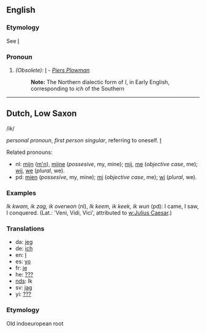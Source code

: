==English==
===Etymology===
See [[I]]
===Pronoun===
#''(Obsolete):'' [[I]] - ''[[Piers Plowman]]''
#:'''Note:''' The Northern dialectic form of ''I'', in Early English, corresponding to ''ich'' of the Southern
----
== Dutch, Low Saxon ==

/ik/

''personal pronoun'', ''first person singular'', referring to oneself. [[I]]

Related pronouns:
* nl: [[mijn]] ([[m'n]]), [[mijne]] (''possesive'', my, mine); [[mij]], [[me]] (''objective case'', me); [[wij]], [[we]] (''plural'', we).
* pd: [[mien (pd)|mien]] (''possesive'', my, mine); [[mi (pd)|mi]] (''objective case'', me); [[wi (pd)|wi]] (''plural'', we).


=== Examples ===

''Ik kwam, ik zag, ik overwon'' (nl), ''Ik keem, ik keek, ik wun'' (pd): I came, I saw, I conquered. (Lat.: 'Veni, Vidi, Vici', attributed to [[w:Julius Caesar]].)


=== Translations ===

* da: [[jeg]]
* de: [[ich]]
* en: [[I]]
* es: [[yo]]
* fr: [[je]]
* he: [[???]]
* [[low saxon|nds]]: Ik
* sv: [[jag]]
* yi: [[???]]

=== Etymology ===
Old indoeuropean root